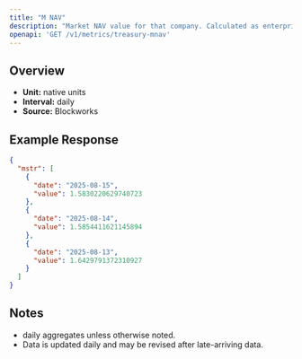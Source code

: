 ```yaml
---
title: "M NAV"
description: "Market NAV value for that company. Calculated as enterprise value / NAV"
openapi: 'GET /v1/metrics/treasury-mnav'
---
```


## Overview

- **Unit:** native units
- **Interval:** daily
- **Source:** Blockworks

## Example Response

```json
{
  "mstr": [
    {
      "date": "2025-08-15",
      "value": 1.5830220629740723
    },
    {
      "date": "2025-08-14",
      "value": 1.5854411621145894
    },
    {
      "date": "2025-08-13",
      "value": 1.6429791372310927
    }
  ]
}
```

## Notes
- daily aggregates unless otherwise noted.
- Data is updated daily and may be revised after late-arriving data.

